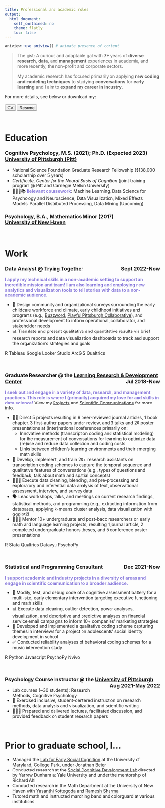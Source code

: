 ```yaml
---
title: Professional and academic roles
output:  
  html_document:  
    self_contained: no  
    theme: flatly
    toc: false
---
```


```r
aniview::use_aniview() # animate presence of content
```

<!-- for accessing the link icons --> 
<script src="https://kit.fontawesome.com/455169677b.js" crossorigin="anonymous"></script> 

::: {.aniview data-av-animation="fadeInUp"}


> The gist: A curious and adaptable gal with **7+** years of **diverse research**, **data**, and **management** experiences in  academia, and more recently, the non-profit and corporate sectors.  <br><br> My academic research has focused primarily on applying **new coding and modeling techniques** to studying **conversations** for **early learning** and I aim to **expand my career in industry**. 


For more details, see below or download my: <br><br>
<a target="_blank" rel="noopener noreferrer" href="files/ShirleyDuongCV.pdf"><button type="button" class="btn btn-success">CV</button></a>  <a target="_blank" rel="noopener noreferrer" href="files/ShirleyDuongResume.pdf"><button type="button" class="btn btn-success">Resume</button></a>

<br>


<h1> Education </h1>

<h3> Cognitive Psychology, M.S. (2021); Ph.D. (Expected 2023)  <br>
<a target="_blank" rel="noopener noreferrer" href="http://psychology.pitt.edu/">University of Pittsburgh (Pitt)</a> </h3> 
- National Science Foundation Graduate Research Fellowship ($138,000 scholarship over 5 years) 
- <i>Certificate, Center for the Neural Basis of Cognition</i> (joint training program @ Pitt and Carnegie Mellon University)
- 🙇🏻‍♀️📚 <font color="#8c7edc"><b>Relevant coursework</b></font>: Machine Learning, Data Science for Psychology and Neuroscience, Data Visualization, Mixed Effects Models, Parallel Distributed Processing, Data Mining (Upcoming)

<h3> Psychology, B.A., Mathematics Minor (2017) <br>
<a target="_blank" rel="noopener noreferrer" href="https://www.newhaven.edu/arts-sciences/undergraduate-programs/psychology/index.php">University of New Haven </a></h3> 


<br>


<h1> Work </h1>

<h3> Data Analyst  @ <a target="_blank" rel="noopener noreferrer" href="https://tryingtogether.org/">Trying Together</a> <div style="float: right">Sept 2022-Now</div> </h3> 

<font color="#8c7edc"><b>I apply my technical skills in a non-academic setting to support an incredible mission and team! I am also learning and employing new analytics and visualization tools to tell stories with data to a non-academic audience.</b></font> 

- 📝 Design community and organizational surveys surrounding the early childcare workforce and climate, early childhood initiatives and programs (e.g., <a target="_blank" rel="noopener noreferrer" href="https://buzzwordpgh.org/">Buzzword</a>, <a target="_blank" rel="noopener noreferrer" href="https://www.playfulpittsburgh.org/">Playful Pittsburgh Collaborative</a>), and professional development to inform operational, collaborator, and stakeholder needs
- 📊 Translate and present qualitative and quantitative results via brief research reports and data visualization dashboards to track and support the organization's strategies and goals

<span class="badge bg-primary">R</span> <span class="badge bg-primary">Tableau</span> <span class="badge bg-primary">Google Looker Studio</span> <span class="badge bg-primary">ArcGIS</span> <span class="badge bg-primary">Qualtrics</span> 

<br>

<h3> Graduate Researcher  @ the <a target="_blank" rel="noopener noreferrer" href="https://www.lrdc.pitt.edu/"> Learning Research & Development Center</a> <div style="float: right">Jul 2018-Now</div> </h3> 

<font color="#8c7edc"><b>I seek out and engage in a variety of data, research, and management practices. This role is where I (primarily) acquired my love for and skills in data science!</b></font> View my <a href=projects.html>Projects</a> and <a href=publications.html>Scientific Communications</a> for more info.

- 👋🏼 Direct 5 projects resulting in 9 peer-reviewed journal articles, 1 book chapter, 3 first-author papers under review, and 3 talks and 20 poster presentations at (inter)national conferences primarily on:
  + Innovative methods (transcription coding and statistical modeling) for the measurement of conversations for learning to optimize data (re)use and reduce data collection and coding costs
  + Links between children's learning environments and their emerging math skills
- 🔢 Develop, implement, and train 20+ research assistants on transcription coding schemes to capture the temporal sequence and qualitative features of conversations (e.g., types of questions and feedback, talk about math and spatial concepts) 
- 👩🏻‍💻 Execute data cleaning, blending, and pre-processing and exploratory and inferential data analysis of text, observational, assessment, interview, and survey data
- 🗣 Lead workshops, talks, and meetings on current research findings, statistical methods, and programming (e.g., extracting information from databases, applying *k*-means cluster analysis, data visualization with ggplot2)
- 👩🏻‍🏫 Mentor 10+ undergraduate and post-bacc researchers on early math and language learning projects, resulting 1 journal article, 2 completed undergraduate honors theses, and 5 conference poster presentations

<span class="badge bg-primary">R</span> <span class="badge bg-primary">Stata</span> <span class="badge bg-primary">Qualtrics</span> <span class="badge bg-primary">Datavyu</span> <span class="badge bg-primary">PsychoPy</span>

<br>

<h3> Statistical and Programming Consultant <div style="float: right">Dec 2021-Now</div> </h3> 

<font color="#8c7edc"><b>I support academic and industry projects in a diversity of areas and engage in scientific communication to a broader audience.</b></font>

- 🐞 Modify, test, and debug code of a cognitive assessment battery for a multi-site, early elementary intervention targeting executive functioning and math skills 
- 📊 Execute data cleaning, outlier detection, power analyses, visualization, and descriptive and predictive analyses on financial service email campaigns to inform 10+ companies' marketing strategies
- 🔢 Developed and implemented a qualitative coding scheme capturing themes in interviews for a project on adolescents' social identity development in school
- ✅ Conducted reliability analyses of behavioral coding schemes for a music intervention study


<span class="badge bg-primary">R</span> <span class="badge bg-primary">Python</span> <span class="badge bg-primary">Javascript</span> <span class="badge bg-primary">PsychoPy</span> <span class="badge bg-primary">Nvivo</span>

<br>

<h3> Psychology Course Instructor @ the <a target="_blank" rel="noopener noreferrer" href="http://psychology.pitt.edu/">University of Pittsburgh</a> <div style="float: right">Aug 2021-May 2022</div> </h3> 

- Lab courses (~30 students): Research Methods, Cognitive Psychology
- 🤝 Exercised inclusive, student-centered instruction on research methods, data analysis and visualization, and scientific writing
- 👩🏻‍🏫 Prepared and delivered lectures, facilitated discussion, and provided feedback on student research papers


<br>


<h1> Prior to graduate school, I... </h1>

<!-- Lol it seems like I like switching between HTML and markdown... -->

- Managed the <a target="_blank" rel="noopener noreferrer" href="http://socialkidslab.umd.edu/">Lab for Early Social Cognition</a> at the University of Maryland, College Park, under Jonathan Beier
- Conducted research at the <a target="_blank" rel="noopener noreferrer" href="http://www.socialcogdev.com/">Social Cognitive Development Lab</a> directed by Yarrow Dunham at Yale University and under the mentorship of Richard Ahl
- Conducted research in the Math Department at the University of New Haven with <a target="_blank" rel="noopener noreferrer" href="https://www.newhaven.edu/faculty-staff-profiles/yasanthi-kottegoda.php">Yasanthi Kottegoda</a> and <a target="_blank" rel="noopener noreferrer" href="https://www.newhaven.edu/faculty-staff-profiles/ramesh-sharma.php">Ramesh Sharma </a>
- Tutored math and instructed marching band and colorguard at various institutions 



::: 